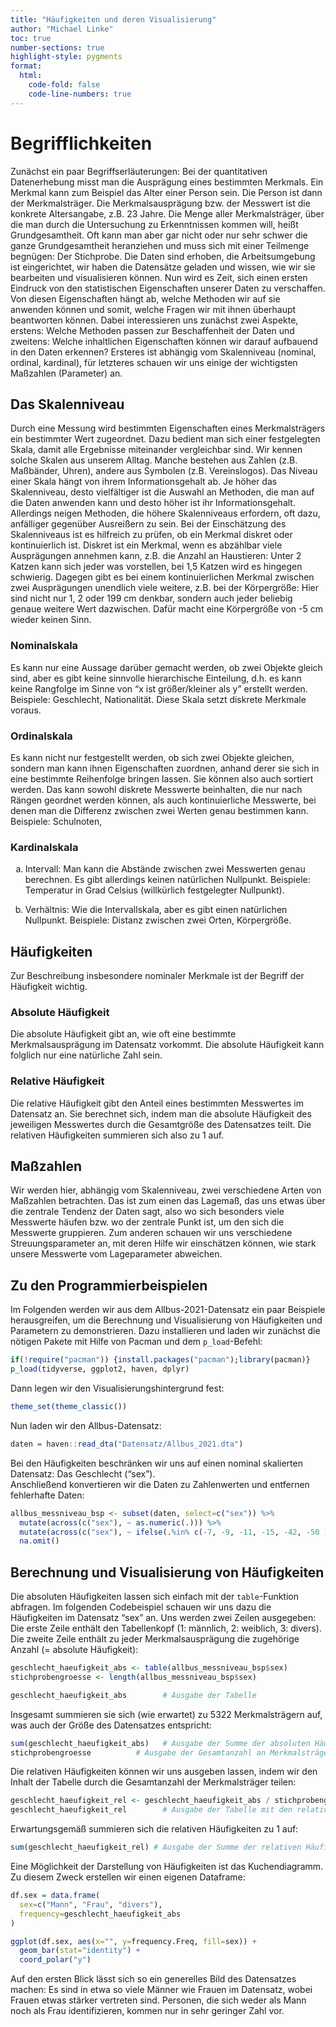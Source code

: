```yaml
---
title: "Häufigkeiten und deren Visualisierung"
author: "Michael Linke"
toc: true
number-sections: true
highlight-style: pygments
format:
  html:
    code-fold: false
    code-line-numbers: true
---
```


# Begrifflichkeiten

Zunächst ein paar Begriffserläuterungen: Bei der quantitativen Datenerhebung misst man die Ausprägung eines bestimmten Merkmals. Ein Merkmal kann zum Beispiel das Alter einer Person sein. Die Person ist dann der Merkmalsträger. Die Merkmalsausprägung bzw. der Messwert ist die konkrete Altersangabe, z.B. 23 Jahre. Die Menge aller Merkmalsträger, über die man durch die Untersuchung zu Erkenntnissen kommen will, heißt Grundgesamtheit. Oft kann man aber gar nicht oder nur sehr schwer die ganze Grundgesamtheit heranziehen und muss sich mit einer Teilmenge begnügen: Der Stichprobe. 
Die Daten sind erhoben, die Arbeitsumgebung ist eingerichtet, wir haben die Datensätze geladen und wissen, wie wir sie bearbeiten und visualisieren können. Nun wird es Zeit, sich einen ersten Eindruck von den statistischen Eigenschaften unserer Daten zu verschaffen. Von diesen Eigenschaften hängt ab, welche Methoden wir auf sie anwenden können und somit, welche Fragen wir mit ihnen überhaupt beantworten können. Dabei interessieren uns zunächst zwei Aspekte, erstens: Welche Methoden passen zur Beschaffenheit der Daten und zweitens: Welche inhaltlichen Eigenschaften können wir darauf aufbauend in den Daten erkennen? Ersteres ist abhängig vom Skalenniveau (nominal, ordinal, kardinal), für letzteres schauen wir uns einige der wichtigsten Maßzahlen (Parameter) an.

## Das Skalenniveau

Durch eine Messung wird bestimmten Eigenschaften eines Merkmalsträgers ein bestimmter Wert zugeordnet. Dazu bedient man sich einer festgelegten Skala, damit alle Ergebnisse miteinander vergleichbar sind. Wir kennen solche Skalen aus unserem Alltag. Manche bestehen aus Zahlen (z.B. Maßbänder, Uhren), andere aus Symbolen (z.B. Vereinslogos). Das Niveau einer Skala hängt von ihrem Informationsgehalt ab. Je höher das Skalenniveau, desto vielfältiger ist die Auswahl an Methoden, die man auf die Daten anwenden kann und desto höher ist ihr Informationsgehalt. Allerdings neigen Methoden, die höhere Skalenniveaus erfordern, oft dazu, anfälliger gegenüber Ausreißern zu sein. 
Bei der Einschätzung des Skalenniveaus ist es hilfreich zu prüfen, ob ein Merkmal diskret oder kontinuierlich ist. Diskret ist ein Merkmal, wenn es abzählbar viele Ausprägungen annehmen kann, z.B. die Anzahl an Haustieren: Unter 2 Katzen kann sich jeder was vorstellen, bei 1,5 Katzen wird es hingegen schwierig. Dagegen gibt es bei einem kontinuierlichen Merkmal zwischen zwei Ausprägungen unendlich viele weitere, z.B. bei der Körpergröße: Hier sind nicht nur 1, 2 oder 199 cm denkbar, sondern auch jeder beliebig genaue weitere Wert dazwischen. Dafür macht eine Körpergröße von -5 cm wieder keinen Sinn.  

### Nominalskala 
Es kann nur eine Aussage darüber gemacht werden, ob zwei Objekte gleich sind, aber es gibt keine sinnvolle hierarchische Einteilung, d.h. es kann keine Rangfolge im Sinne von "x ist größer/kleiner als y" erstellt werden. Beispiele: Geschlecht, Nationalität. Diese Skala setzt diskrete Merkmale voraus.    

### Ordinalskala
Es kann nicht nur festgestellt werden, ob sich zwei Objekte gleichen, sondern man kann ihnen Eigenschaften zuordnen, anhand derer sie sich in eine bestimmte Reihenfolge bringen lassen. Sie können also auch sortiert werden. Das kann sowohl diskrete Messwerte beinhalten, die nur nach Rängen geordnet werden können, als auch kontinuierliche Messwerte, bei denen man die Differenz zwischen zwei Werten genau bestimmen kann. Beispiele: Schulnoten, 


### Kardinalskala 
a) Intervall: Man kann die Abstände zwischen zwei Messwerten genau berechnen. Es gibt allerdings keinen natürlichen Nullpunkt. Beispiele: Temperatur in Grad Celsius (willkürlich festgelegter Nullpunkt).   

b) Verhältnis: Wie die Intervallskala, aber es gibt einen natürlichen Nullpunkt. Beispiele: Distanz zwischen zwei Orten, Körpergröße. 



## Häufigkeiten

Zur Beschreibung insbesondere nominaler Merkmale ist der Begriff der Häufigkeit wichtig. 

### Absolute Häufigkeit
Die absolute Häufigkeit gibt an, wie oft eine bestimmte Merkmalsausprägung im Datensatz vorkommt. Die absolute Häufigkeit kann folglich nur eine natürliche Zahl sein.   

### Relative Häufigkeit
Die relative Häufigkeit gibt den Anteil eines bestimmten Messwertes im Datensatz an. Sie berechnet sich, indem man die absolute Häufigkeit des jeweiligen Messwertes durch die Gesamtgröße des Datensatzes teilt. Die relativen Häufigkeiten summieren sich also zu 1 auf. 



## Maßzahlen
Wir werden hier, abhängig vom Skalenniveau, zwei verschiedene Arten von Maßzahlen betrachten. Das ist zum einen das Lagemaß, das uns etwas über die zentrale Tendenz der Daten sagt, also wo sich besonders viele Messwerte häufen bzw. wo der zentrale Punkt ist, um den sich die Messwerte gruppieren. Zum anderen schauen wir uns verschiedene Streuungsparameter an, mit deren Hilfe wir einschätzen können, wie stark unsere Messwerte vom Lageparameter abweichen. 

    



## Zu den Programmierbeispielen 

Im Folgenden werden wir aus dem Allbus-2021-Datensatz ein paar Beispiele herausgreifen, um die Berechnung und Visualisierung von Häufigkeiten und Parametern zu demonstrieren. Dazu installieren und laden wir zunächst die nötigen Pakete mit Hilfe von Pacman und dem `p_load`-Befehl:

```r
if(!require("pacman")) {install.packages("pacman");library(pacman)}
p_load(tidyverse, ggplot2, haven, dplyr) 
```

Dann legen wir den Visualisierungshintergrund fest: 

```r
theme_set(theme_classic()) 
```


Nun laden wir den Allbus-Datensatz: 


```r
daten = haven::read_dta("Datensatz/Allbus_2021.dta")
```

Bei den Häufigkeiten beschränken wir uns auf einen nominal skalierten Datensatz: Das Geschlecht ("sex").  
Anschließend konvertieren wir die Daten zu Zahlenwerten und entfernen fehlerhafte Daten: 




```r
allbus_messniveau_bsp <- subset(daten, select=c("sex")) %>%                             # <1>
  mutate(across(c("sex"), ~ as.numeric(.))) %>%                                         # <2>      
  mutate(across(c("sex"), ~ ifelse(.%in% c(-7, -9, -11, -15, -42, -50 ), NA,.))) %>%    # <3>
  na.omit()                                                                             # <4>
```



## Berechnung und Visualisierung von Häufigkeiten

 Die absoluten Häufigkeiten lassen sich einfach mit der `table`-Funktion abfragen. 
 Im folgenden Codebeispiel schauen wir uns dazu die Häufigkeiten im Datensatz "sex" an. 
 Uns werden zwei Zeilen ausgegeben: Die erste Zeile enthält den Tabellenkopf (1: männlich, 2: weiblich, 3: divers). 
 Die zweite Zeile enthält zu jeder Merkmalsausprägung die zugehörige Anzahl (= absolute Häufigkeit): 
 
 
```r
geschlecht_haeufigkeit_abs <- table(allbus_messniveau_bsp$sex) 
stichprobengroesse <- length(allbus_messniveau_bsp$sex)

geschlecht_haeufigkeit_abs        # Ausgabe der Tabelle
```


Insgesamt summieren sie sich (wie erwartet) zu 5322 Merkmalsträgern auf, was auch der Größe des Datensatzes entspricht: 
 

```r
sum(geschlecht_haeufigkeit_abs)   # Ausgabe der Summe der absoluten Häufigkeiten
stichprobengroesse          # Ausgabe der Gesamtanzahl an Merkmalsträgern im Datensatz
```


Die relativen Häufigkeiten können wir uns ausgeben lassen, indem wir den Inhalt der Tabelle durch die Gesamtanzahl der Merkmalsträger teilen: 

```r
geschlecht_haeufigkeit_rel <- geschlecht_haeufigkeit_abs / stichprobengroesse # Berechnung der relativen Häufigkeiten
geschlecht_haeufigkeit_rel        # Ausgabe der Tabelle mit den relativen Häufigkeiten
```

Erwartungsgemäß summieren sich die relativen Häufigkeiten zu 1 auf: 
```r
sum(geschlecht_haeufigkeit_rel) # Ausgabe der Summe der relativen Häufigkeiten
```

Eine Möglichkeit der Darstellung von Häufigkeiten ist das Kuchendiagramm. Zu diesem Zweck erstellen wir einen eigenen Dataframe: 

```r

df.sex = data.frame(
  sex=c("Mann", "Frau", "divers"), 
  frequency=geschlecht_haeufigkeit_abs
)

ggplot(df.sex, aes(x="", y=frequency.Freq, fill=sex)) +
  geom_bar(stat="identity") +
  coord_polar("y")
```

Auf den ersten Blick lässt sich so ein generelles Bild des Datensatzes machen: Es sind in etwa so viele Männer wie Frauen im Datensatz, wobei Frauen etwas stärker vertreten sind. Personen, die sich weder als Mann noch als Frau identifizieren, kommen nur in sehr geringer Zahl vor.  